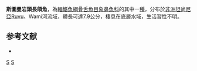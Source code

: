 {{Speciesbox 
| taxon = Petrocephalus stuhlmanni
| authority = [[Boulenger|Boulenger]], 1909
| status = NE
| status_system = IUCN3.1
}}
'''斯圖曼岩頭長頜魚'''，為[[輻鰭魚綱|輻鰭魚綱]][[骨舌魚目|骨舌魚目]][[象鼻魚科|象鼻魚科]]的其中一[[種|種]]，分布於[[非洲|非洲]][[坦尚尼亞|坦尚尼亞]]Ruvu、Wami河流域，體長可達7.9公分，棲息在底層水域，生活習性不明。

==参考文献==
*{{FishBase_species|genus=Pollimyrus|species=stuhlmanni|year=2015|month=11}}
{{Taxonbar}}

[[Category:1909年描述的鱼类|S]]
[[Category:岩頭長頜魚屬|S]]